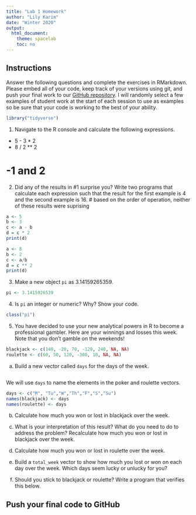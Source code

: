 ```yaml
---
title: "Lab 1 Homework"
author: "Lily Karim"
date: "Winter 2020"
output:
  html_document:
    theme: spacelab
    toc: no
---
```


## Instructions
Answer the following questions and complete the exercises in RMarkdown. Please embed all of your code, keep track of your versions using git, and push your final work to our [GitHub repository](https://github.com/FRS417-DataScienceBiologists). I will randomly select a few examples of student work at the start of each session to use as examples so be sure that your code is working to the best of your ability.  
```r
library("tidyverse")
```

1. Navigate to the R console and calculate the following expressions.  
  + 5 - 3 * 2  
  + 8 / 2 ** 2  

# -1 and 2

2. Did any of the results in #1 surprise you? Write two programs that calculate each expression such that the result for the first example is 4 and the second example is 16.
# based on the order of operation, neither of these results were suprising 
```r
a <- 5
b <- 3
c <- a - b
d = c * 2
print(d)
```

```r
a <- 8
b <- 2
c <- a/b
d = c ** 2
print(d)
```

3. Make a new object `pi` as 3.14159265359.  
```r
pi <- 3.1415926539
```

4. Is `pi` an integer or numeric? Why? Show your code.  
```r
class("pi")
```

5. You have decided to use your new analytical powers in R to become a professional gambler. Here are your winnings and losses this week. Note that you don't gamble on the weekends!  
```r
blackjack <- c(140, -20, 70, -120, 240, NA, NA)
roulette <- c(60, 50, 120, -300, 10, NA, NA)
```

a. Build a new vector called `days` for the days of the week. 
```r

```


We will use `days` to name the elements in the poker and roulette vectors.
```r
days <- c("M", "Tu","W","Th","F","S","Su")
names(blackjack) <- days
names(roulette) <- days
```

b. Calculate how much you won or lost in blackjack over the week.  


c. What is your interpretation of this result? What do you need to do to address the problem? Recalculate how much you won or lost in blackjack over the week.  


d. Calculate how much you won or lost in roulette over the week.  


e. Build a `total_week` vector to show how much you lost or won on each day over the week. Which days seem lucky or unlucky for you?


f. Should you stick to blackjack or roulette? Write a program that verifies this below.  

## Push your final code to GitHub